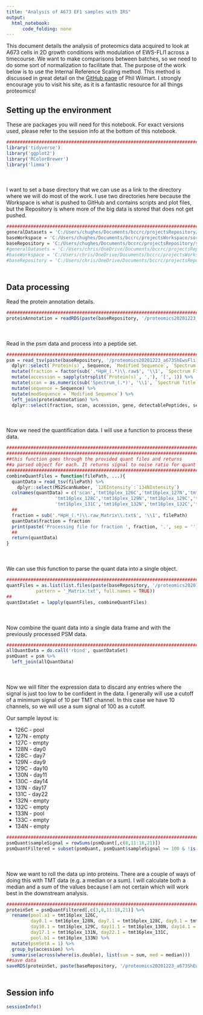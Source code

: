 ```yaml
---
title: "Analysis of A673 EF1 samples with IRS"
output:
  html_notebook:
      code_folding: none
---
```


This document details the analysis of proteomics data acquired to look at A673 cells in 2D growth conditions with modulation of EWS-FLI1 across a timecourse. We want to make comparisons between batches, so we need to do some sort of normalization to facilitate that. The purpose of the work below is to use the Internal Reference Scaling method. This method is discussed in great detail on the [GitHub page](https://github.com/pwilmart/IRS_normalization) of Phil Wilmart. I strongly encourage you to visit his site, as it is a fantastic resource for all things proteomics!

## Setting up the environment

These are packages you will need for this notebook. For exact versions used, please refer to the session info at the bottom of this notebook.

```r
##########################################################################################
library('tidyverse')
library('ggplot2')
library('RColorBrewer')
library('limma')
```

<div style="margin-bottom:50px;"></div>

I want to set a base directory that we can use as a link to the directory where we will do most of the work. I use two directories here because the Workspace is what is pushed to GitHub and contains scripts and plot files, but the Repository is where more of the big data is stored that does not get pushed.

```r
##########################################################################################
generalDatasets = 'C:/Users/chughes/Documents/bccrc/projectsRepository/generalDatasets'
baseWorkspace = 'C:/Users/chughes/Documents/bccrc/projectsWorkspace/sorensenLab/relatedToDlg2'
baseRepository = 'C:/Users/chughes/Documents/bccrc/projectsRepository/sorensenLab/relatedToDlg2'
#generalDatasets = 'C:/Users/chris/OneDrive/Documents/bccrc/projectsRepository/generalDatasets'
#baseWorkspace = 'C:/Users/chris/OneDrive/Documents/bccrc/projectsWorkspace/sorensenLab/relatedToYbx1'
#baseRepository = 'C:/Users/chris/OneDrive/Documents/bccrc/projectsRepository/sorensenLab/relatedToYbx1'
```

<div style="margin-bottom:50px;"></div>

## Data processing

Read the protein annotation details.

```r
##########################################################################################
proteinAnnotation = readRDS(paste(baseRepository, '/proteomics20201223_a673ShEwsFli1DoxTimecourseSetA/uniprotHumanJan2021.fasta.annotated.rds', sep = ''))
```

<div style="margin-bottom:50px;"></div>

Read in the psm data and process into a peptide set.

```r
##########################################################################################
psm = read_tsv(paste(baseRepository, '/proteomics20201223_a673ShEwsFli1DoxTimecourseSetA/20201223_A673ShEwsFli1DoxTimecourseSetA_TMT16_HpH_Default_PSM_Report.txt', sep = '')) %>%
  dplyr::select(`Protein(s)`, Sequence, `Modified Sequence`, `Spectrum File`, `Spectrum Title`) %>%
  mutate(fraction = factor(sub('.*HpH_(.*)\\.raw$', '\\1', `Spectrum File`), levels = seq(1,36,1))) %>%
  mutate(accession = sapply(strsplit(`Protein(s)`, ','), '[', 1)) %>%
  mutate(scan = as.numeric(sub('Spectrum_(.*)', '\\1', `Spectrum Title`))) %>%
  mutate(sequence = Sequence) %>%
  mutate(modSequence = `Modified Sequence`) %>%
  left_join(proteinAnnotation) %>%
  dplyr::select(fraction, scan, accession, gene, detectablePeptides, sequence, modSequence)
```

<div style="margin-bottom:50px;"></div>

Now we need the quantification data. I will use a function to process these data.

```r
#######################################################################
#######################################################################
##this function goes through the provided quant files and returns
##a parsed object for each. It returns signal to noise ratio for quant
#######################################################################
combineQuantFiles = function(filePath, ...){
  quantData = read_tsv(filePath) %>%
    dplyr::select(MS2ScanNumber, `126Intensity`:`134NIntensity`)
  colnames(quantData) = c('scan','tmt16plex_126C','tmt16plex_127N','tmt16plex_127C','tmt16plex_128N',
                  'tmt16plex_128C','tmt16plex_129N','tmt16plex_129C','tmt16plex_130N','tmt16plex_130C','tmt16plex_131N',
                  'tmt16plex_131C','tmt16plex_132N','tmt16plex_132C','tmt16plex_133N','tmt16plex_133C','tmt16plex_134N')
  ##
  fraction = sub('.*HpH_(.*)\\.raw_Matrix\\.txt$', '\\1', filePath)
  quantData$fraction = fraction
  print(paste('Processing file for fraction ', fraction, '.', sep = ''))
  ##
  return(quantData)
}
```

<div style="margin-bottom:50px;"></div>

We can use this function to parse the quant data into a single object.

```r
##########################################################################################
quantFiles = as.list(list.files(paste(baseRepository, '/proteomics20201223_a673ShEwsFli1DoxTimecourseSetA/quantFiles/', sep = ''),
           pattern = '_Matrix.txt', full.names = TRUE))
##
quantDataSet = lapply(quantFiles, combineQuantFiles)
```

<div style="margin-bottom:50px;"></div>

Now combine the quant data into a single data frame and with the previously processed PSM data.

```r
##########################################################################################
allQuantData = do.call('rbind', quantDataSet)
psmQuant = psm %>%
  left_join(allQuantData)
```

<div style="margin-bottom:50px;"></div>

Now we will filter the expression data to discard any entries where the signal is just too low to be confident in the data. I generally will use a cutoff of a minimum signal of 10 per TMT channel. In this case we have 10 channels, so we will use a sum signal of 100 as a cutoff. 

Our sample layout is:

* 126C - pool
* 127N - empty
* 127C - empty
* 128N - day0
* 128C - day7
* 129N - day9
* 129C - day10
* 130N - day11
* 130C - day14
* 131N - day17
* 131C - day22
* 132N - empty
* 132C - empty
* 133N - pool
* 133C - empty
* 134N - empty

```r
##########################################################################################
psmQuant$sampleSignal = rowSums(psmQuant[,c(8,11:18,21)])
psmQuantFiltered = subset(psmQuant, psmQuant$sampleSignal >= 100 & !is.na(psmQuant$gene) & !grepl('-', psmQuant$gene))
```

<div style="margin-bottom:50px;"></div>

Now we want to roll the data up into proteins. There are a couple of ways of doing this with TMT data (e.g. a median or a sum). I will calculate both a median and a sum of the values because I am not certain which will work best in the downstream analysis. 

```r
##########################################################################################
proteinSet = psmQuantFiltered[,c(3,8,11:18,21)] %>%
  rename(pool.a1 = tmt16plex_126C,
         day0.1 = tmt16plex_128N, day7.1 = tmt16plex_128C, day9.1 = tmt16plex_129N, 
         day10.1 = tmt16plex_129C, day11.1 = tmt16plex_130N, day14.1 = tmt16plex_130C, 
         day17.1 = tmt16plex_131N, day22.1 = tmt16plex_131C,
         pool.b1 = tmt16plex_133N) %>%
  mutate(psmSetA = 1) %>%
  group_by(accession) %>%
  summarise(across(where(is.double), list(sum = sum, med = median)))
##save data
saveRDS(proteinSet, paste(baseRepository, '/proteomics20201223_a673ShEwsFli1DoxTimecourseSetA/dataset_proteinSetA.rds', sep = ''))
```

<div style="margin-bottom:50px;"></div>

## Session info

```r
sessionInfo()
```




